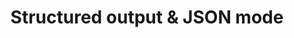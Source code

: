 ---
title: "Structured output & JSON mode"
description: "Description of your new file."
sidebarTitle: "Structured output & JSON mode"
---